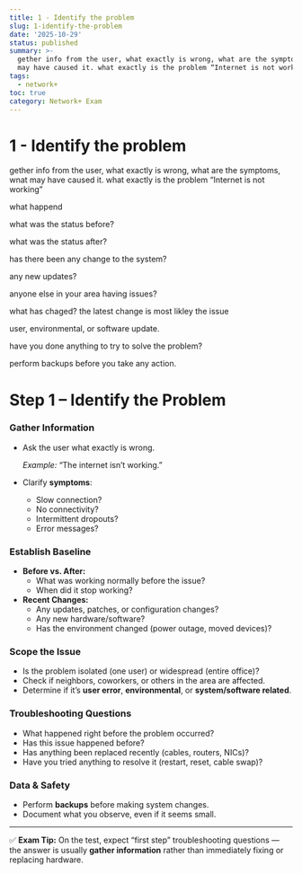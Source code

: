 ```yaml
---
title: 1 - Identify the problem
slug: 1-identify-the-problem
date: '2025-10-29'
status: published
summary: >-
  gether info from the user, what exactly is wrong, what are the symptoms, wnat
  may have caused it. what exactly is the problem “Internet is not working”
tags:
  - network+
toc: true
category: Network+ Exam
---
```


# 1 - Identify the problem

gether info from the user, what exactly is wrong, what are the symptoms, wnat may have caused it. what exactly is the problem “Internet is not working” 

what happend

what was the status before? 

what was the status after? 

has there been any change to the system? 

any new updates? 

anyone else in your area having issues? 

what has chaged? the latest change is most likley the issue

user, environmental, or software update. 

have you done anything to try to solve the problem? 

perform backups before you take any action. 

# Step 1 – Identify the Problem

### Gather Information

- Ask the user what exactly is wrong.
    
    *Example:* “The internet isn’t working.”
    
- Clarify **symptoms**:
    - Slow connection?
    - No connectivity?
    - Intermittent dropouts?
    - Error messages?

### Establish Baseline

- **Before vs. After:**
    - What was working normally before the issue?
    - When did it stop working?
- **Recent Changes:**
    - Any updates, patches, or configuration changes?
    - Any new hardware/software?
    - Has the environment changed (power outage, moved devices)?

### Scope the Issue

- Is the problem isolated (one user) or widespread (entire office)?
- Check if neighbors, coworkers, or others in the area are affected.
- Determine if it’s **user error**, **environmental**, or **system/software related**.

### Troubleshooting Questions

- What happened right before the problem occurred?
- Has this issue happened before?
- Has anything been replaced recently (cables, routers, NICs)?
- Have you tried anything to resolve it (restart, reset, cable swap)?

### Data & Safety

- Perform **backups** before making system changes.
- Document what you observe, even if it seems small.

---

✅ **Exam Tip:** On the test, expect “first step” troubleshooting questions — the answer is usually **gather information** rather than immediately fixing or replacing hardware.
